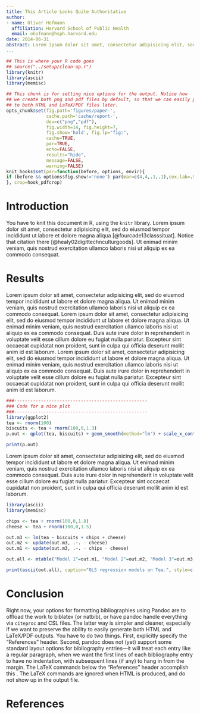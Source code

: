 ```yaml
---
title: This Article Looks Quite Authoritative
author:
- name: Oliver Hofmann
  affiliation: Harvard School of Public Health
  email: ohofmann@hsph.harvard.edu
date: 2014-06-31
abstract: Lorem ipsum dolor sit amet, consectetur adipisicing elit, sed do eiusmod tempor incididunt ut labore et dolore magna aliqua. Ut enimad minim veniam, quis nostrud exercitation ullamco laboris nisi ut aliquip ex ea commodo consequat. Duis aute irure dolor in reprehenderit in voluptate velit esse cillum dolore eu fugiat nulla pariatur. Excepteur sint occaecat cupidatat non proident, sunt in culpa qui officia deserunt mollit anim id est laborum.
...
```



```r
## This is where your R code goes
## source("../setup/clean-up.r")
library(knitr)
library(ascii)
library(memisc)
```

```r
## This chunk is for setting nice options for the output. Notice how
## we create both png and pdf files by default, so that we can easily process
## to both HTML and LaTeX/PDF files later.
opts_chunk$set(fig.path='figures/paper-', 
               cache.path='cache/report-', 
               dev=c("png","pdf"), 
               fig.width=14, fig.height=7, 
               fig.show='hold', fig.lp="fig:", 
               cache=TRUE, 
               par=TRUE, 
               echo=FALSE, 
               results="hide", 
               message=FALSE, 
               warning=FALSE)
knit_hooks$set(par=function(before, options, envir){
if (before && options$fig.show!='none') par(mar=c(4,4,.1,.1),cex.lab=.95,cex.axis=.9,mgp=c(2,.7,0),tcl=-.3)
}, crop=hook_pdfcrop) 
```

# Introduction
You have to knit this document in R, using the `knitr` library. Lorem ipsum dolor sit amet, consectetur adipisicing elit, sed do eiusmod tempor incididunt ut labore et dolore magna aliqua [@fourcade13classsituat]. Notice that citation there [@healy02digittechnculturgoods]. Ut enimad minim veniam, quis nostrud exercitation ullamco laboris nisi ut aliquip ex ea commodo consequat. 

# Results
Lorem ipsum dolor sit amet, consectetur adipisicing elit, sed do eiusmod tempor incididunt ut labore et dolore magna aliqua. Ut enimad minim veniam, quis nostrud exercitation ullamco laboris nisi ut aliquip ex ea commodo consequat. Lorem ipsum dolor sit amet, consectetur adipisicing elit, sed do eiusmod tempor incididunt ut labore et dolore magna aliqua. Ut enimad minim veniam, quis nostrud exercitation ullamco laboris nisi ut aliquip ex ea commodo consequat. Duis aute irure dolor in reprehenderit in voluptate velit esse cillum dolore eu fugiat nulla pariatur. Excepteur sint occaecat cupidatat non proident, sunt in culpa qui officia deserunt mollit anim id est laborum. Lorem ipsum dolor sit amet, consectetur adipisicing elit, sed do eiusmod tempor incididunt ut labore et dolore magna aliqua. Ut enimad minim veniam, quis nostrud exercitation ullamco laboris nisi ut aliquip ex ea commodo consequat. Duis aute irure dolor in reprehenderit in voluptate velit esse cillum dolore eu fugiat nulla pariatur. Excepteur sint occaecat cupidatat non proident, sunt in culpa qui officia deserunt mollit anim id est laborum.

```r
###--------------------------------------------------
### Code for a nice plot 
###--------------------------------------------------
library(ggplot2)
tea <- rnorm(100)
biscuits <- tea + rnorm(100,0,1.3)
p.out <- qplot(tea, biscuits) + geom_smooth(method="lm") + scale_x_continuous(name="Tea") + scale_y_continuous(name="Biscuits") + theme_bw() 

print(p.out)
```

Lorem ipsum dolor sit amet, consectetur adipisicing elit, sed do eiusmod tempor incididunt ut labore et dolore magna aliqua. Ut enimad minim veniam, quis nostrud exercitation ullamco laboris nisi ut aliquip ex ea commodo consequat. Duis aute irure dolor in reprehenderit in voluptate velit esse cillum dolore eu fugiat nulla pariatur. Excepteur sint occaecat cupidatat non proident, sunt in culpa qui officia deserunt mollit anim id est laborum.

```r
library(ascii)
library(memisc)

chips <- tea + rnorm(100,0,1.8)
cheese <- tea + rnorm(100,0,1.5)

out.m3 <- lm(tea ~ biscuits + chips + cheese)
out.m2 <- update(out.m3, .~. - cheese)
out.m1 <- update(out.m3, .~. - chips - cheese)

out.all <- mtable("Model 1"=out.m1, "Model 2"=out.m2, "Model 3"=out.m3, summary.stats=c("Deviance", "N"))

print(ascii(out.all), caption="OLS regression models on Tea.", style=c("d", "d", "d"), type="pandoc")

```

# Conclusion
Right now, your options for formatting bibliographies using Pandoc are to offload the work to biblatex (or natbib), or have pandoc handle everything via `citeproc` and CSL files. The latter way is simpler and cleaner, especially if we want to preserve the ability to easily generate both HTML and LaTeX/PDF outputs. You have to do two things. First, explicitly specify the "References" header. Second, pandoc does not (yet) support some standard layout options for bibliography entries---it will treat each entry like a regular paragraph, when we want the first lines of each bibliography entry to have no indentation, with subsequent lines (if any) to hang in from the margin. The LaTeX commands below the "References" header accomplish this . The LaTeX commands are ignored when HTML is produced, and do not show up in the output file.

# References
\setlength{\parindent}{-0.2in}
\setlength{\leftskip}{0.2in}
\setlength{\parskip}{8pt}
\vspace*{-0.2in}
\noindent
